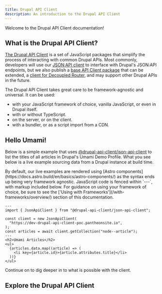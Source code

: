 ```yaml
---
title: Drupal API Client
description: An introduction to the Drupal API Client
---
```



Welcome to the Drupal API Client documentation!

## What is the Drupal API Client?

[The Drupal API Client](https://www.drupal.org/project/api_client) is a set of JavaScript packages that simplify the process of interacting with common Drupal APIs. Most commonly, developers will use our [JSON:API client](https://www.npmjs.com/package/@drupal-api-client/json-api-client) to interface with Drupal's JSON:API endpoints, but we also publish a [base API Client package](https://www.npmjs.com/package/@drupal-api-client/api-client) that can be extended, a [client for Decoupled Router](https://www.npmjs.com/package/@drupal-api-client/decoupled-router-client), and may support other Drupal APIs in the future.

The Drupal API Client takes great care to be framework-agnostic and universal. It can be used:

- with your JavaScript framework of choice, vanilla JavaScript, or even in Drupal itself.
- with or without TypeScript.
- on the server, or on the client.
- with a bundler, or as a script import from a CDN.

## Hello Umami!

Below is a simple example that uses [@drupal-api-client/json-api-client](https://www.npmjs.com/package/@drupal-api-client/json-api-client) to list the titles of all articles in Drupal's Umami Demo Profile. What you see below is a live example sourcing data from a Drupal instance at build time.

<Aside>
  By default, our live examples are rendered using [Astro
  components](https://docs.astro.build/en/basics/astro-components/) as the
  syntax ends up being very framework agnostic. JavaScript code is fenced within
  `---`, with markup included below. For guidance on using your framework of
  choice, be sure to see the ['Using with
  Frameworks'](/with-frameworks/overview/) section of this documentation.
</Aside>

```astro live
---
import { JsonApiClient } from "@drupal-api-client/json-api-client";

const client = new JsonApiClient(
  "https://dev-drupal-api-client-poc.pantheonsite.io",
);
const articles = await client.getCollection("node--article");
---
<h2>Umami Articles</h2>
<ul>
  {articles.data.map((article) => (
    <li key={article.id}>{article.attributes.title}</li>
  ))}
</ul>
```

Continue on to dig deeper in to what is possible with the client.

## Explore the Drupal API Client

<CardGrid>
  <LinkCard
    title="Quick start"
    description="Install the client and source data from a Drupal instance in minutes."
    href="/getting-started/quick-start"
  />
  <LinkCard
    title="Interactive playground"
    description="Experiment with the client using a live development environment."
    href="/getting-started/interactive-playground"
  />
  <LinkCard
    title="JSON:API Client tutorial"
    description="An in-depth tutorial introducing all of the features of the JSON:API client."
    href="/jsonapi-tutorial/about"
  />
  <LinkCard
    title="Using with frameworks"
    description="Use the Drupal API Client with your framework of choice."
    href="/with-frameworks/overview"
  />
  <LinkCard
    title="API Reference"
    description="Complete API reference for all of our packages."
    href="/api/drupal-api-client/api-client/classes/apiclient/"
  />
</CardGrid>
